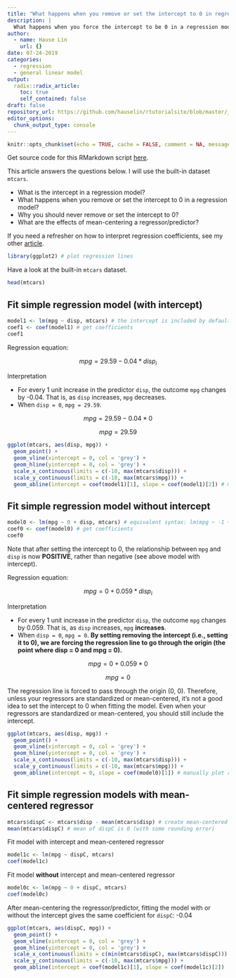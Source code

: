 ```yaml
---
title: "What happens when you remove or set the intercept to 0 in regression models"
description: |
  What happens when you force the intercept to be 0 in a regression model and why you should (generally) never do it
author:
  - name: Hause Lin
    url: {}
date: 07-24-2019
categories: 
  - regression
  - general linear model
output:
  radix::radix_article:
    toc: true
    self_contained: false
draft: false
repository_url: https://github.com/hauselin/rtutorialsite/blob/master/_posts/2019-07-06-interpreting-interaction-regression-coefficients/interpreting-interaction-regression-coefficients.Rmd
editor_options: 
  chunk_output_type: console
---
```


```r
knitr::opts_chunk$set(echo = TRUE, cache = FALSE, comment = NA, message = FALSE, warning = FALSE)
```

Get source code for this RMarkdown script [here](https://github.com/hauselin/rtutorialsite/blob/master/_posts/2019-07-06-interpreting-interaction-regression-coefficients/interpreting-interaction-regression-coefficients.Rmd).

This article answers the questions below. I will use the built-in dataset `mtcars`. 

* What is the intercept in a regression model?
* What happens when you remove or set the intercept to 0 in a regression model?
* Why you should never remove or set the intercept to 0?
* What are the effects of mean-centering a regressor/predictor?

If you need a refresher on how to interpret regression coefficients, see my other [article](https://hausetutorials.netlify.com/posts/2019-07-06-interpreting-interaction-regression-coefficients/).

```r
library(ggplot2) # plot regression lines
```

Have a look at the built-in `mtcars` dataset.

```r
head(mtcars)
```

## Fit simple regression model (with intercept)

```r
model1 <- lm(mpg ~ disp, mtcars) # the intercept is included by default: lm(mpg ~ 1 + disp, mtcars)
coef1 <- coef(model1) # get coefficients
coef1
```

Regression equation: 

$$mpg = 29.59 - 0.04*disp_{i}$$

Interpretation

* For every 1 unit increase in the predictor `disp`, the outcome `mpg` changes by -0.04. That is, as `disp` increases, `mpg` decreases. 
* When `disp = 0`, `mpg = 29.59`. 

$$mpg = 29.59 - 0.04*0$$

$$mpg = 29.59$$

```r
ggplot(mtcars, aes(disp, mpg)) +
  geom_point() +
  geom_vline(xintercept = 0, col = 'grey') +
  geom_hline(yintercept = 0, col = 'grey') +
  scale_x_continuous(limits = c(-10, max(mtcars$disp))) +
  scale_y_continuous(limits = c(-10, max(mtcars$mpg))) +
  geom_abline(intercept = coef(model1)[1], slope = coef(model1)[2]) # manually plot regression line
```

## Fit simple regression model without intercept

```r
model0 <- lm(mpg ~ 0 + disp, mtcars) # equivalent syntax: lm(mpg ~ -1 + disp, mtcars)
coef0 <- coef(model0) # get coefficients
coef0
```

Note that after setting the intercept to 0, the relationship between `mpg` and `disp` is now **POSITIVE**, rather than negative (see above model with intercept). 

Regression equation: 

$$mpg = 0 + 0.059*disp_{i}$$

Interpretation

* For every 1 unit increase in the predictor `disp`, the outcome `mpg` changes by 0.059. That is, as `disp` increases, `mpg` **increases**. 
* When `disp = 0`, `mpg = 0`. **By setting removing the intercept (i.e., setting it to 0), we are forcing the regression line to go through the origin (the point where disp = 0 and mpg = 0).**

$$mpg = 0 + 0.059*0$$

$$mpg = 0$$

The regression line is forced to pass through the origin (0, 0). Therefore, unless your regressors are standardized or mean-centered, it's not a good idea to set the intercept to 0 when fitting the model. Even when your regressors are standardized or mean-centered, you should still include the intercept. 

```r
ggplot(mtcars, aes(disp, mpg)) +
  geom_point() +
  geom_vline(xintercept = 0, col = 'grey') +
  geom_hline(yintercept = 0, col = 'grey') +
  scale_x_continuous(limits = c(-10, max(mtcars$disp))) +
  scale_y_continuous(limits = c(-10, max(mtcars$mpg))) +
  geom_abline(intercept = 0, slope = coef(model0)[1]) # manually plot regression line
```

## Fit simple regression models with mean-centered regressor

```r
mtcars$dispC <- mtcars$disp - mean(mtcars$disp) # create mean-centered variable
mean(mtcars$dispC) # mean of dispC is 0 (with some rounding error)
```

Fit model with intercept and mean-centered regressor

```r
model1c <- lm(mpg ~ dispC, mtcars)
coef(model1c)
```

Fit model **without** intercept and mean-centered regressor

```r
model0c <- lm(mpg ~ 0 + dispC, mtcars)
coef(model0c)
```

After mean-centering the regressor/predictor, fitting the model with or without the intercept gives the same coefficient for `dispC`: -0.04

```r
ggplot(mtcars, aes(dispC, mpg)) +
  geom_point() +
  geom_vline(xintercept = 0, col = 'grey') +
  geom_hline(yintercept = 0, col = 'grey') +
  scale_x_continuous(limits = c(min(mtcars$dispC), max(mtcars$dispC))) +
  scale_y_continuous(limits = c(-10, max(mtcars$mpg))) +
  geom_abline(intercept = coef(model1c)[1], slope = coef(model1c)[2]) 
```

